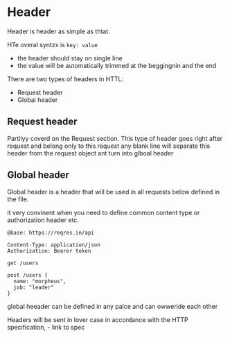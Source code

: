 # Header

Header is header as simple as thtat.

HTe overal syntzx is 
`key: value`

* the header should stay on single line
* the value will be automatically trimmed at the beggingnin and the end

There are two types of headers in HTTL:
- Request header
- Global header


## Request header

Partilyy coverd on the Request section. 
This type of header goes right after request and belong only to this request any blank line will separate this header from the request object ant turn into glboal header


## Global header

Global header is a header that will be used in all requests below defined in the file.

it very convinent when you need to define common content type or authorization header etc.

```httl
@base: https://reqres.in/api

Content-Type: application/json
Authorization: Bearer token

get /users

post /users {
  name: "morpheus",
  job: "leader"
}

```


global heeader can be defined in any palce and can owweride each other

Headers will be sent in lover case in accordance with the HTTP specification, -  link to spec
